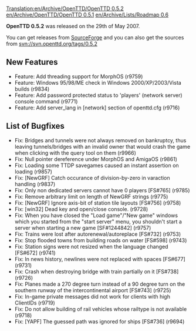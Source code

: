 [[Translation:en/Archive/OpenTTD/OpenTTD 0.5.2]]
[[en/Archive/OpenTTD/OpenTTD 0.5.1]] [[en/Archive/Lists/Roadmap 0.6]]

'''OpenTTD 0.5.2''' was released on the 29th of May 2007.

You can get releases from [http://sourceforge.net/project/showfiles.php?group_id=103924 SourceForge] and you can also get the sources from svn://svn.openttd.org/tags/0.5.2

==New Features==
* Feature: Add threading support for MorphOS (r9759)
* Feature: Windows 95/98/ME check in Windows 2000/XP/2003/Vista builds (r9834)
* Feature: Add password protected status to 'players' (network server) console command (r9771)
* Feature: Add server_lang in [network] section of openttd.cfg (r9716)

==List of Bugfixes==
* Fix: Bridges and tunnels were not always removed on bankruptcy, thus leaving tunnels/bridges with an invalid owner that would crash the game when clicking with the query tool on them (r9966)
* Fix: Null pointer dereference under MorphOS and AmigaOS (r9861)
* Fix: Loading some TTDP savegames caused an instant assertion on loading (r9857)
* Fix: [NewGRF] Catch occurance of division-by-zero in varaction handling (r9837)
* Fix: Only non dedicated servers cannot have 0 players [FS#765] (r9785)
* Fix: Remove arbitrary limit on length of NewGRF strings (r9775)
* Fix: [NewGRF] Ignore axis-bit of station tile layouts [FS#756] (r9758)
* Fix: [win32] Dead key and open/close console. (r9728)
* Fix: When you have closed the "Load game"/"New game" windows which you started from the "start server" menu, you shouldn't start a server when starting a new game [SF#1244842] (r9757)
* Fix: Trains were lost after autorenewal/autoreplace [FS#732] (r9753)
* Fix: Stop flooded towns from building roads on water [FS#598] (r9743)
* Fix: Station signs were not resized when the language changed [FS#672] (r9741)
* Fix: In news history, newlines were not replaced with spaces [FS#677] (r9731)
* Fix: Crash when destroying bridge with train partially on it [FS#738] (r9726)
* Fix: Planes made a 270 degree turn instead of a 90 degree turn on the southern runway of the intercontinental airport [FS#743] (r9725)
* Fix: In-game private messages did not work for clients with high ClientIDs (r9719)
* Fix: Do not allow building of rail vehicles whose railtype is not available (r9718)
* Fix: [YAPF] The guessed path was ignored for ships [FS#736] (r9694)